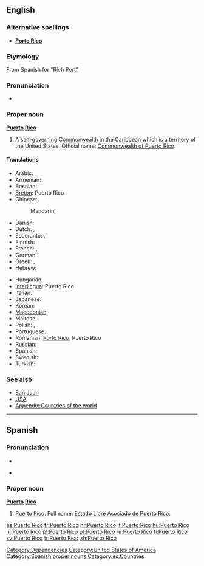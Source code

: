 ==English==

===Alternative spellings===
* '''[[Porto Rico]]'''

===Etymology===
From Spanish for "Rich Port"

===Pronunciation===
* {{a|US}} {{IPA|/ˌpɔɹɾɚˈɹikoʊ/}}

===Proper noun===
{{wikipedia}}
'''[[puerto|Puerto]] [[rico|Rico]]'''

# A self-governing [[Commonwealth]] in the Caribbean which is a territory of the United States. Official name: [[Commonwealth of Puerto Rico]].

====Translations====
{{trans-top|Caribbean Commonwealth}}
* Arabic: {{t|ar|بورتو ريكو|m|tr=burtu riiku}}
* Armenian: {{t-|hy|Պուերտո Ռիկո|tr=Puerto Ṙiko}}
* Bosnian: {{t-|bs|Porto Riko|m}}
* [[Breton]]: Puerto Rico
* Chinese:
*: Mandarin: {{t-|cmn|波多黎各|tr=Bōduōlígè|sc=Hani}}
* Danish: {{t-|da|Puerto Rico}}
* Dutch: {{t+|nl|Puerto Rico}}, {{t-|nl|Porto Rico}}
* Esperanto: {{t|eo|Portoriko|xs=Esperanto}}, {{t|eo|Puerto-Riko|xs=Esperanto}}
* Finnish: {{t+|fi|Puerto Rico}}
* French: {{t+|fr|Porto Rico|m}}, {{t+|fr|Puerto Rico|m}}
* German: {{t-|de|Puerto Rico|n}}
* Greek: {{t|el|Πουέρτο Ρίκο|n|tr=Pouérto Ríko}}, {{t|el|Πόρτο Ρίκο|n|tr=Pórto Ríko}}
* Hebrew: {{t|he|פורטו ריקו|tr=porto riko}}
{{trans-mid}}
* Hungarian: {{t+|hu|Puerto Rico}}
* [[Interlingua]]: Puerto Rico
* Italian: {{t+|it|Porto Rico|m}}
* Japanese: {{t|ja|プエルトリコ|tr=Puerutoriko}}
* Korean: {{t|ko|푸에르토리코|tr=Puereutoriko}}
* [[Macedonian]]: {{t|mk|Порторико|n|tr=Portoríko}}
* Maltese: {{t-|mt|Porto Riko|xs=Maltese}}
* Polish: {{t-|pl|Portoryko|n}}, {{t+|pl|Puerto Rico|n}}
* Portuguese: {{t+|pt|Porto Rico}}
* Romanian: [[Porto Rico]], Puerto Rico
* Russian: {{t-|ru|Пуэрто-Рико|m|tr=Puérto-Ríko}}
* Spanish: {{t+|es|Puerto Rico|m}}
* Swedish: {{t+|sv|Puerto Rico}}
* Turkish: {{t+|tr|Porto Riko}}
{{trans-bottom}}

===See also===
* [[San Juan]]
* [[USA]]
* [[Appendix:Countries of the world]]

[[Category:Dependencies]]
[[Category:United States of America]]

----

==Spanish==

===Pronunciation===
* {{IPA|/ˌpwertoˈriko/|lang=es}}
* {{a|Puerto Rico}} {{IPA|/ˌpwe̞lto̞ˈliko̞/|lang=es}}

===Proper noun===
'''[[puerto|Puerto]] [[rico|Rico]]'''

# [[Puerto Rico#English|Puerto Rico]]. Full name: [[Estado Libre Asociado de Puerto Rico]].

[[Category:Spanish proper nouns]]
[[Category:es:Countries]]

[[es:Puerto Rico]]
[[fr:Puerto Rico]]
[[hr:Puerto Rico]]
[[it:Puerto Rico]]
[[hu:Puerto Rico]]
[[nl:Puerto Rico]]
[[pl:Puerto Rico]]
[[pt:Puerto Rico]]
[[ru:Puerto Rico]]
[[fi:Puerto Rico]]
[[sv:Puerto Rico]]
[[tr:Puerto Rico]]
[[zh:Puerto Rico]]